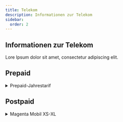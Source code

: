 ```yaml
---
title: Telekom 
description: Informationen zur Telekom
sidebar:
  order: 2
---
```



## Informationen zur Telekom
  Lore Ipsum dolor sit amet, consectetur adipiscing elit.



## Prepaid

<details>
  <summary>Prepaid-Jahrestarif</summary>
  Lore Ipsum dolor sit amet, consectetur adipiscing elit.
 
</details>

## Postpaid
<details>
  <summary>Magenta Mobil XS-XL</summary>
    Lore Ipsum dolor sit amet, consectetur adipiscing elit.

</details>